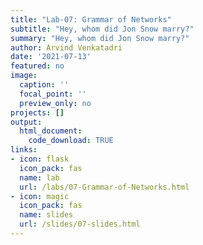 ```yaml
---
title: "Lab-07: Grammar of Networks"
subtitle: "Hey, whom did Jon Snow marry?"
summary: "Hey, whom did Jon Snow marry?"
author: Arvind Venkatadri
date: '2021-07-13'
featured: no
image:
  caption: ''
  focal_point: ''
  preview_only: no
projects: []
output: 
  html_document:
    code_download: TRUE
links:
- icon: flask
  icon_pack: fas
  name: lab
  url: /labs/07-Grammar-of-Networks.html
- icon: magic
  icon_pack: fas
  name: slides
  url: /slides/07-slides.html
---
```

